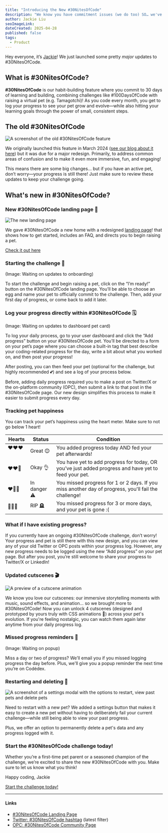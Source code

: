 ```yaml
---
title: "Introducing the New #30NitesOfCode"
description: "We know you have commitment issues (we do too) SO… we've re-launched #30NitesOfCode where you commit to 30 days of learning and building while raising your virtual pet! 🐣"
author: Jackie Liu
seoImageLink: 
dateCreated: 2025-04-28
published: false
tags:
  - Product
---
```


Hey everyone, it’s [Jackie](https://www.codedex.io/@jackieisonline)! We just launched some pretty *major* updates to #30NitesOfCode.

## What is #30NitesOfCode?

**#30NitesOfCode** is our habit-building feature where you commit to 30 days of learning and building, combining challenges like #100DaysOfCode with raising a virtual pet (e.g. Tamagotchi)! As you code every month, you get to log your progress to see your pet grow and evolve—while also hitting your learning goals through the power of small, consistent steps.

## The old #30NitesOfCode

![A screenshot of the old #30NitesOfCode feature](https://imgur.com/oUoVbtj.gif)

We originally launched this feature in March 2024 ([see our blog about it here](https://www.codedex.io/blog/30-nites-of-code)) but it was due for a major redesign. Primarily, to address common areas of confusion and to make it even more immersive, fun, and engaging!

This means there are some big changes… but if you have an active pet, don’t worry—your progress is still there! Just make sure to review these updates to keep your challenge going.

## What's new in #30NitesOfCode?

### New #30NitesOfCode landing page 🎉

![The new landing page](https://i.imgur.com/Kst8rik.gif)

We gave #30NitesOfCode a new home with a redesigned [landing page](https://www.codedex.io/30-nites-of-code)! that shows how to get started, includes an FAQ, and directs you to begin raising a pet.

[Check it out here](https://www.codedex.io/30-nites-of-code)

### Starting the challenge 🥚

(Image: Waiting on updates to onboarding)

To start the challenge and begin raising a pet, click on the “I’m ready!” button on the #30NitesOfCode landing page. You’ll be able to choose an egg and name your pet to officially commit to the challenge. Then, add your first day of progress, or come back to add it later.

### Log your progress directly within #30NitesOfCode 🗓️

(Image: Waiting on updates to dashboard pet card)

To log your daily process, go to your user dashboard and click the “Add progress” button on your #30NitesOfCode pet. You’ll be directed to a form on your pet’s page where you can choose a built-in tag that best describe your coding-related progress for the day, write a bit about what you worked on, and then post your progress!

After posting, you can then feed your pet (optional for the challenge, but highly recommended 💕) and see a log of your process below.

Before, adding daily progress required you to make a post on Twitter/X or the on-platform community (OPC), *then* submit a link to that post in the #30NitesOfCode page. Our new design simplifies this process to make it easier to submit progress every day.

### Tracking pet happiness

You can track your pet’s happiness using the heart meter. Make sure to not go below 1 heart!

| Hearts    | Status | Condition |
| -------- | ------- | ------- |
| ❤️❤️❤️  &nbsp;&nbsp;| Great 😊 | You added progress today AND fed your pet afterwards! |
| ❤️❤️🤍  | Okay 👌 | You have yet to add progress for today, OR you’ve just added progress and have yet to feed your pet. |
| ❤️🤍🤍 | In danger ⚠️ | You missed progress for 1 or 2 days. If you miss another day of progress, you'll fail the challenge! |
| 🤍🤍🤍 | RIP 🪦  | You missed progress for 3 or more days, and your pet is gone :(  |


### What if I have existing progress?

If you currently have an ongoing #30NitesOfCode challenge, don’t worry! Your progress and pet is still there with this new design, and you can view any of your old Twitter or OPC posts within your progress log. However, any new progress needs to be logged using the new “Add progress” on your pet page. But after you post, you’re still welcome to share your progress to Twitter/X or LinkedIn!

### Updated cutscenes 🎬

![A preview of a cutscene animation](https://i.imgur.com/KByw2nO.gif)

We know you love our cutscenes: our immersive storytelling moments with music, sound effects, and animation… so we brought more to #30NitesOfCode! Now you can unlock 4 cutscenes (designed and prototyped by yours truly with CSS animations 👀) across your pet's evolution. If you're feeling nostalgic, you can watch them again later anytime from your daily progress log.

### Missed progress reminders 🚨

(Image: Waiting on popup)

Miss a day or two of progress? We’ll email you if you missed logging progress the day before. Plus, we'll give you a popup reminder the next time you’re on Codédex.

### Restarting and deleting 🔄

![A screenshot of a settings modal with the options to restart, view past pets and delete pets](https://i.imgur.com/K2eljgN.png)

Need to restart with a new pet? We added a settings button that makes it easy to create a new pet without having to deliberately fail your current challenge—while still being able to view your past progress.

Plus, we offer an option to permanently delete a pet's data and any progress logged with it.

### Start the #30NitesOfCode challenge today!

Whether you’re a first-time pet parent or a seasoned champion of the challenge, we’re excited to share the new #30NitesOfCode with you. Make sure to let us know what you think!

Happy coding,
Jackie

[Start the challenge today!](https://www.codedex.io/30-nites-of-code)

---

#### Links

- [#30NitesOfCode Landing Page](https://www.codedex.io/30-nites-of-code)
- [Twitter: #30NitesOfCode hashtag](https://twitter.com/hashtag/30NitesOfCode?src=hashtag_click&f=live) (latest filter)
- [OPC: #30NitesOfCode Community Page](https://www.codedex.io/community/30-nites-of-code)
